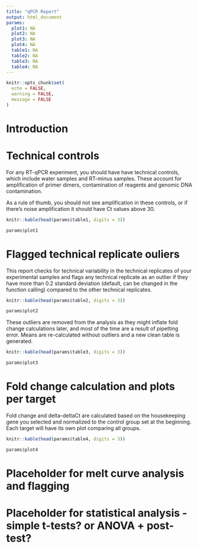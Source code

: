 ```yaml
---
title: "qPCR Report"
output: html_document
params:
  plot1: NA
  plot2: NA
  plot3: NA
  plot4: NA
  table1: NA
  table2: NA
  table3: NA
  table4: NA
---
```

```r
knitr::opts_chunk$set(
  echo = FALSE,
  warning = FALSE,
  message = FALSE
)
```

# Introduction


# Technical controls

For any RT-qPCR experiment, you should have have technical controls, which include water samples and RT-minus samples. These account for amplification of primer dimers, contamination of reagents and genomic DNA contamination.

As a rule of thumb, you should not see amplification in these controls, or if there's noise amplification it should have Ct values above 30.

```r
knitr::kable(head(params$table1, digits = 3))

params$plot1
```

# Flagged technical replicate ouliers

This report checks for technical variability in the technical replicates of your experimental samples and flags any technical replicate as an outlier if they have more than 0.2 standard deviation (default, can be changed in the function calling) compared to the other technical replicates.

```r
knitr::kable(head(params$table2, digits = 3))

params$plot2
```

These outliers are removed from the analysis as they might inflate fold change calculations later, and most of the time are a result of pipetting error. Means are re-calculated without outliers and a new clean table is generated.

```r
knitr::kable(head(params$table3, digits = 3))

params$plot3
```

# Fold change calculation and plots per target

Fold change and delta-deltaCt are calculated based on the housekeeping gene you selected and normalized to the control group set at the beginning. Each target will have its own plot comparing all groups.

```r
knitr::kable(head(params$table4, digits = 3))
```
```r
params$plot4
```

# Placeholder for melt curve analysis and flagging

# Placeholder for statistical analysis - simple t-tests? or ANOVA + post-test?

